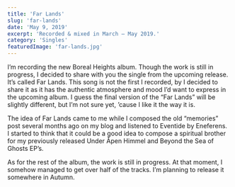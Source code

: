 ```yaml
---
title: 'Far Lands'
slug: 'far-lands'
date: 'May 9, 2019'
excerpt: 'Recorded & mixed in March — May 2019.'
category: 'Singles'
featuredImage: 'far-lands.jpg'
---
```


I’m recording the new Boreal Heights album. Though the work is still in
progress, I decided to share with you the single from the upcoming release. It’s
called Far Lands. This song is not the first I recorded, by I decided to share
it as it has the authentic atmosphere and mood I’d want to express in the
upcoming album. I guess the final version of the “Far Lands” will be slightly
different, but I’m not sure yet, ’cause I like it the way it is.

The idea of Far Lands came to me while I composed the old “memories” post
several months ago on my blog and listened to Eventide by Eneferens. I started
to think that it could be a good idea to compose a spiritual brother for my
previously released Under Åpen Himmel and Beyond the Sea of Ghosts EP’s.

As for the rest of the album, the work is still in progress. At that moment, I
somehow managed to get over half of the tracks. I’m planning to release it
somewhere in Autumn.
